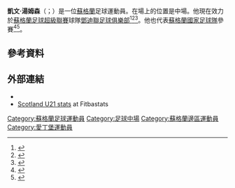 '''凱文·湯姆森'''（{{lang-en|Kevin Thomson}}；{{bd|1984年|10月14日}}）是一位[[蘇格蘭|蘇格蘭]]足球運動員。在場上的位置是中場。他現在效力於[[蘇格蘭足球超級聯賽|蘇格蘭足球超級聯賽]]球隊[[鄧迪聯足球俱樂部|鄧迪聯足球俱樂部]]<ref>{{cite news |url=http://www.bbc.co.uk/sport/0/football/27629572 |title=Dundee announce triple signing |work=BBC Sport |publisher=BBC |date=30 May 2014 |accessdate=30 May 2014 |archive-date=2014-06-02 |archive-url=https://web.archive.org/web/20140602073753/http://www.bbc.co.uk/sport/0/football/27629572 |dead-url=no }}</ref><ref>{{cite news |url=http://www.dundeefc.co.uk/news/kevin-made-club-captain |title=Kevin Made Club Captain |publisher=Dundee F.C. |date=30 May 2014 |accessdate=30 May 2014 |archive-date=2015-04-12 |archive-url=https://web.archive.org/web/20150412165611/http://www.dundeefc.co.uk/news/kevin-made-club-captain |dead-url=no }}</ref><ref>{{cite news |url=http://www.dailyrecord.co.uk/sport/football/football-news/dundee-skipper-kevin-thomson-ill-3920878 |title=Dundee skipper Kevin Thomson: I'll turn on the style in the heat of the Tayside derby |first=Euan |last=McArthur |date=27 July 2014 |accessdate=15 August 2014 |work=Daily Record |publisher= |archive-date=2015-09-24 |archive-url=https://web.archive.org/web/20150924164043/http://www.dailyrecord.co.uk/sport/football/football-news/dundee-skipper-kevin-thomson-ill-3920878 |dead-url=no }}</ref>。他也代表[[蘇格蘭國家足球隊|蘇格蘭國家足球隊]]參賽<ref>{{cite web |url=http://news.bbc.co.uk/sport1/hi/football/internationals/7567763.stm |title=Scotland 0–0 Northern Ireland |work=BBC Sport |publisher=BBC |date=20 August 2008 |accessdate= |archive-date=2012-08-10 |archive-url=https://www.webcitation.org/69p0f9TTA?url=http://news.bbc.co.uk/sport2/hi/football/internationals/7567763.stm |dead-url=no }}</ref><ref>{{cite web |url=http://www.bbc.co.uk/sport/0/scotland/23926244 |title=Scotland: Four called up ahead of World Cup double header |work=BBC Sport |publisher=BBC |date=2 September 2013 |accessdate=2 September 2013 |archive-date=2013-09-05 |archive-url=https://web.archive.org/web/20130905104400/http://www.bbc.co.uk/sport/0/scotland/23926244 |dead-url=no }}</ref>。
==參考資料==
{{Reflist}}

==外部連結==
{{Commons category|Kevin Thomson}}
*{{SFA Profile|id=29063|name=Kevin Thomson}}
*[http://www.fitbastats.com/scotlandu21/player.php?playerid=424 Scotland U21 stats]{{Wayback|url=http://www.fitbastats.com/scotlandu21/player.php?playerid=424 |date=20150924051835 }} at Fitbastats

{{DEFAULTSORT:Thomson, Kevin}}
[[Category:蘇格蘭足球運動員|Category:蘇格蘭足球運動員]]
[[Category:足球中場|Category:足球中場]]
[[Category:蘇格蘭邊區運動員|Category:蘇格蘭邊區運動員]]
[[Category:愛丁堡運動員|Category:愛丁堡運動員]]